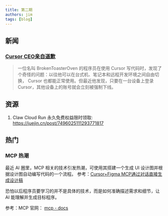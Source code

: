 ```yaml
---
title: 第二期
authors: jim
tags: [blog]
---
```


## 新闻
### [Cursor CEO亲自道歉](https://36kr.com/p/3259770104889479)
> 一位名叫 BrokenToasterOven 的程序员在使用 Cursor 写代码时，发现了个奇怪的问题：以往他可以在台式机、笔记本和远程开发环境之间自由切换，
> Cursor 也都能正常使用。但最近他发现，只要在一台设备上登录 Cursor，其他设备上的账号就会立刻被强制下线。

## 资源
1. Claw Cloud Run 永久免费权益限时领取: https://juejin.cn/post/7496025111293771817

## 热门
### MCP 热潮
最近 AI 圈里，MCP 相关的技术引发热潮，可使用其搭建一个生成 UI 设计图并根据设计图自动编写代码的一个流程。
参考：[Cursor+Figma MCP通过对话直接生成设计稿](https://zhuanlan.zhihu.com/p/1897249661569447152)

恐怕以后程序员要学习的并不是具体的技术，而是如何准确描述需求和细节，让 AI 能理解并生成目标程序。

参考：MCP 官网： [mcp - docs](https://mcp-docs.cn/introduction)

